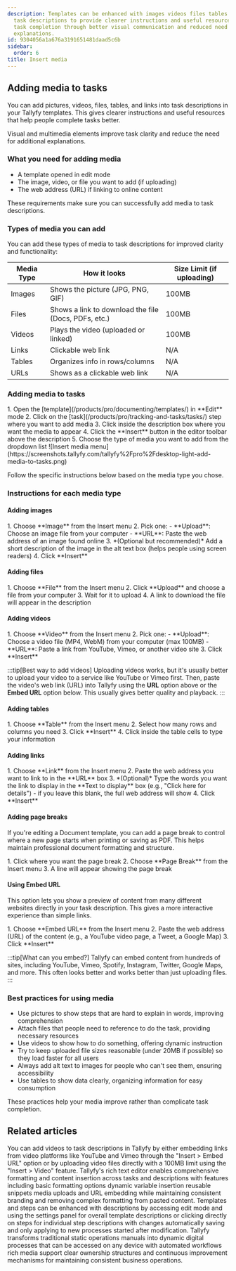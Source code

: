 ```yaml
---
description: Templates can be enhanced with images videos files tables and links in
  task descriptions to provide clearer instructions and useful resources that improve
  task completion through better visual communication and reduced need for additional
  explanations.
id: 9304056a1a676a3191651481daad5c6b
sidebar:
  order: 6
title: Insert media
---
```



## Adding media to tasks

You can add pictures, videos, files, tables, and links into task descriptions in your Tallyfy templates. This gives clearer instructions and useful resources that help people complete tasks better.

Visual and multimedia elements improve task clarity and reduce the need for additional explanations.

### What you need for adding media
- A template opened in edit mode
- The image, video, or file you want to add (if uploading)
- The web address (URL) if linking to online content

These requirements make sure you can successfully add media to task descriptions.

### Types of media you can add

You can add these types of media to task descriptions for improved clarity and functionality:

| Media Type | How it looks | Size Limit (if uploading) |
|------------|--------------|--------------------------|
| Images | Shows the picture (JPG, PNG, GIF) | 100MB |
| Files | Shows a link to download the file (Docs, PDFs, etc.) | 100MB |
| Videos | Plays the video (uploaded or linked) | 100MB |
| Links | Clickable web link | N/A |
| Tables | Organizes info in rows/columns | N/A |
| URLs | Shows as a clickable web link | N/A |

### Adding media to tasks

<Steps>
1. Open the [template](/products/pro/documenting/templates/) in **Edit** mode
2. Click on the [task](/products/pro/tracking-and-tasks/tasks/) step where you want to add media
3. Click inside the description box where you want the media to appear
4. Click the **Insert** button in the editor toolbar above the description
5. Choose the type of media you want to add from the dropdown list
   ![Insert media menu](https://screenshots.tallyfy.com/tallyfy%2Fpro%2Fdesktop-light-add-media-to-tasks.png)
</Steps>

Follow the specific instructions below based on the media type you chose.

### Instructions for each media type

#### Adding images
<Steps>
1. Choose **Image** from the Insert menu
2. Pick one:
   - **Upload**: Choose an image file from your computer
   - **URL**: Paste the web address of an image found online
3. *(Optional but recommended)* Add a short description of the image in the alt text box (helps people using screen readers)
4. Click **Insert**
</Steps>

#### Adding files
<Steps>
1. Choose **File** from the Insert menu
2. Click **Upload** and choose a file from your computer
3. Wait for it to upload
4. A link to download the file will appear in the description
</Steps>

#### Adding videos
<Steps>
1. Choose **Video** from the Insert menu
2. Pick one:
   - **Upload**: Choose a video file (MP4, WebM) from your computer (max 100MB)
   - **URL**: Paste a link from YouTube, Vimeo, or another video site
3. Click **Insert**
</Steps>

:::tip[Best way to add videos]
Uploading videos works, but it's usually better to upload your video to a service like YouTube or Vimeo first. Then, paste the video's web link (URL) into Tallyfy using the **URL** option above or the **Embed URL** option below. This usually gives better quality and playback.
:::

#### Adding tables
<Steps>
1. Choose **Table** from the Insert menu
2. Select how many rows and columns you need
3. Click **Insert**
4. Click inside the table cells to type your information
</Steps>

#### Adding links
<Steps>
1. Choose **Link** from the Insert menu
2. Paste the web address you want to link to in the **URL** box
3. *(Optional)* Type the words you want the link to display in the **Text to display** box (e.g., "Click here for details") - if you leave this blank, the full web address will show
4. Click **Insert**
</Steps>

#### Adding page breaks

If you're editing a Document template, you can add a page break to control where a new page starts when printing or saving as PDF. This helps maintain professional document formatting and structure.

<Steps>
1. Click where you want the page break
2. Choose **Page Break** from the Insert menu
3. A line will appear showing the page break
</Steps>

#### Using Embed URL

This option lets you show a preview of content from many different websites directly in your task description. This gives a more interactive experience than simple links.

<Steps>
1. Choose **Embed URL** from the Insert menu
2. Paste the web address (URL) of the content (e.g., a YouTube video page, a Tweet, a Google Map)
3. Click **Insert**
</Steps>

:::tip[What can you embed?]
Tallyfy can embed content from hundreds of sites, including YouTube, Vimeo, Spotify, Instagram, Twitter, Google Maps, and more. This often looks better and works better than just uploading files.
:::

### Best practices for using media
- Use pictures to show steps that are hard to explain in words, improving comprehension
- Attach files that people need to reference to do the task, providing necessary resources
- Use videos to show how to do something, offering dynamic instruction
- Try to keep uploaded file sizes reasonable (under 20MB if possible) so they load faster for all users
- Always add alt text to images for people who can't see them, ensuring accessibility
- Use tables to show data clearly, organizing information for easy consumption

These practices help your media improve rather than complicate task completion.


## Related articles
<CardGrid>
<LinkTitleCard header="<b>Edit Task > Add videos to a task</b>" href="/products/pro/tracking-and-tasks/tasks/edit-task/how-can-i-add-videos-to-my-tallyfy-process/" > You can add videos to task descriptions in Tallyfy by either embedding links from video platforms like YouTube and Vimeo through the "Insert > Embed URL" option or by uploading video files directly with a 100MB limit using the "Insert > Video" feature. </LinkTitleCard>
<LinkTitleCard header="<b>Edit Task > The rich text editor</b>" href="/products/pro/tracking-and-tasks/tasks/edit-task/how-can-i-use-tallyfys-rich-text-editor-for-tasks/" > Tallyfy's rich text editor enables comprehensive formatting and content insertion across tasks and descriptions with features including basic formatting options dynamic variable insertion reusable snippets media uploads and URL embedding while maintaining consistent branding and removing complex formatting from pasted content. </LinkTitleCard>
<LinkTitleCard header="<b>Edit Templates > Add a description to a template</b>" href="/products/pro/documenting/templates/edit-templates/add-description/" > Templates and steps can be enhanced with descriptions by accessing edit mode and using the settings panel for overall template descriptions or clicking directly on steps for individual step descriptions with changes automatically saving and only applying to new processes started after modification. </LinkTitleCard>
<LinkTitleCard header="<b>How To > Build an effective operations manual</b>" href="/products/pro/tutorials/how-to/build-effective-operations-manual/" > Tallyfy transforms traditional static operations manuals into dynamic digital processes that can be accessed on any device with automated workflows rich media support clear ownership structures and continuous improvement mechanisms for maintaining consistent business operations. </LinkTitleCard>
</CardGrid>